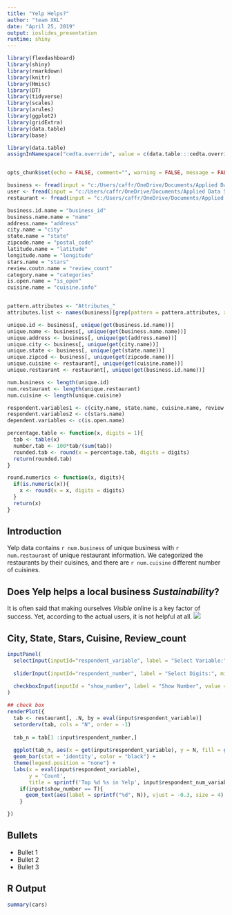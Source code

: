 ```yaml
---
title: "Yelp Helps?"
author: "team XKL"
date: "April 25, 2019"
output: ioslides_presentation
runtime: shiny
---
```


```r
library(flexdashboard)
library(shiny)
library(rmarkdown)
library(knitr)
library(Hmisc)
library(DT)
library(tidyverse)
library(scales)
library(arules)
library(ggplot2)
library(gridExtra)
library(data.table)
library(base)

library(data.table)
assignInNamespace("cedta.override", value = c(data.table:::cedta.override,"rmarkdown"), ns = "data.table")


opts_chunk$set(echo = FALSE, comment="", warning = FALSE, message = FALSE, tidy.opts=list(width.cutoff=55), tidy = TRUE)
```

```r

business <- fread(input = "c:/Users/caffr/OneDrive/Documents/Applied Data Science/Final Proj/Data/yelp_business.csv", verbose = FALSE)
user <- fread(input = "c:/Users/caffr/OneDrive/Documents/Applied Data Science/Final Proj/Data/yelp_user.csv", verbose = FALSE)
restaurant <- fread(input = "c:/Users/caffr/OneDrive/Documents/Applied Data Science/Final Proj/Data/Yelp_restaurant.csv")

```

```r
business.id.name = "business_id"
business.name.name = "name"
address.name= "address"
city.name = "city"
state.name = "state"
zipcode.name = "postal_code"
latitude.name = "latitude"
longitude.name = "longitude"
stars.name = "stars"
review.coutn.name = "review_count"
category.name = "categories"
is.open.name = "is_open"
cuisine.name = "cuisine.info"


pattern.attributes <- "Attributes_"
attributes.list <- names(business)[grep(pattern = pattern.attributes, x = names(business))]

unique.id <- business[, unique(get(business.id.name))]
unique.name <- business[, unique(get(business.name.name))]
unique.address <- business[, unique(get(address.name))]
unique.city <- business[, unique(get(city.name))]
unique.state <- business[, unique(get(state.name))]
unique.zipcod <- business[, unique(get(zipcode.name))]
unique.cuisine <- restaurant[, unique(get(cuisine.name))]
unique.restaurant <- restaurant[, unique(get(business.id.name))]

num.business <- length(unique.id)
num.restaurant <- length(unique.restaurant)
num.cuisine <- length(unique.cuisine)

respondent.variables1 <- c(city.name, state.name, cuisine.name, review.coutn.name, stars.name)
respondent.variables2 <- c(stars.name)
dependent.variables <- c(is.open.name)
```

```r
percentage.table <- function(x, digits = 1){
  tab <- table(x)
  number.tab <- 100*tab/(sum(tab))
  rounded.tab <- round(x = percentage.tab, digits = digits)
  return(rounded.tab)
}

round.numerics <- function(x, digits){
  if(is.numeric(x)){
    x <- round(x = x, digits = digits)
  }
  return(x)
}

```
## Introduction

  Yelp data contains `r num.business` of unique business with `r num.restaurant` of unique restaurant information. We categorized the restaurants by their cuisines, and there are `r num.cuisine` different number of cuisines.  


## Does Yelp helps a local business *Sustainability*?

  It is often said that making ourselves *Visible* online is a key factor of success. Yet, according to the actual users, it is not helpful at all.
![](C:/Users/caffr/OneDrive/Documents/Applied Data Science/Final Proj/ppt/bad_review.png)


## City, State, Stars, Cuisine, Review_count

```r
inputPanel(
  selectInput(inputId="respondent_variable", label = "Select Variable:", choices = respondent.variables1, selected = respondent.variables1[1]),
  
  sliderInput(inputId="respondent_number", label = "Select Digits:", min = 1, max = 10, value = 5, step = 1),
  
  checkboxInput(inputId = "show_number", label = "Show Number", value = TRUE)
)

## check box 
renderPlot({
  tab <- restaurant[, .N, by = eval(input$respondent_variable)]
  setorderv(tab, cols = "N", order = -1)
  
  tab_n = tab[1 :input$respondent_number,]
  
  ggplot(tab_n, aes(x = get(input$respondent_variable), y = N, fill = get(input$respondent_variable))) +
  geom_bar(stat = 'identity', color = "black") +
  theme(legend.position = "none") +
  labs(x = eval(input$respondent_variable), 
       y = 'Count', 
       title = sprintf('Top %d %s in Yelp', input$respondent_num_variable, input$respondent_variable)) +
    if(input$show_number == T){
      geom_text(aes(label = sprintf("%d", N)), vjust = -0.3, size = 4) 
    }

})

```

## Bullets

- Bullet 1
- Bullet 2
- Bullet 3

## R Output

```r
summary(cars)
```


